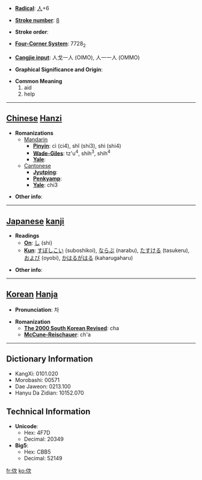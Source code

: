 * '''[[Wiktionary:Chinese radical index| Radical]]''': [[Wiktionary:Chinese radical index 人|人]]+6

* '''[[Wiktionary:Chinese total strokes index|Stroke number]]''': [[Wiktionary:Chinese total strokes index 8|8]]

* '''Stroke order''': 

* '''[[Wiktionary:Chinese four corner index|Four-Corner System]]''': 7728<sub>2</sub>

* '''[[Wiktionary:Chinese Cangjie index|Cangjie input]]''': 人戈一人 (OIMO), 人一一人 (OMMO)

* '''Graphical Significance and Origin''': 

* '''Common Meaning'''
*#aid
*# help


----

== [[Chinese]] [[Hanzi]] ==

* '''Romanizations'''
** [[Mandarin]]
*** '''[[Pinyin]]''': cì (ci4), shǐ (shi3), shì (shi4)
*** '''[[Wade-Giles]]''': tz'u<sup>4</sup>, shih<sup>3</sup>, shih<sup>4</sup>
*** '''[[Yale]]''': 
**[[Cantonese]]
***'''[[Jyutping]]''':
***'''[[Penkyamp]]''': 
***'''[[Yale]]''': chi3

* '''Other info''': 

----

== [[Japanese]] [[kanji]] ==

* '''Readings'''
** '''[[On]]''': [[し]] (shi)
** '''[[Kun]]''': [[すぼしこい]] (suboshikoi), [[ならぶ]] (narabu), [[たすける]] (tasukeru), [[および]] (oyobi), [[かはるがはる]] (kaharugaharu)

* '''Other info''':  

----

== [[Korean]] [[Hanja]] ==

* '''Pronunciation''': 차

* '''Romanization'''
** '''[[The 2000 South Korean Revised Romanization|The 2000 South Korean Revised]]''': cha
** '''[[McCune-Reischauer]]''': ch'a

----

== Dictionary Information ==

* KangXi: 0101.020
* Morobashi: 00571
* Dae Jaweon: 0213.100
* Hanyu Da Zidian: 10152.070

== Technical Information ==

* '''Unicode''':
** Hex: 4F7D
** Decimal: 20349
* '''Big5''':
** Hex: CBB5
** Decimal: 52149

[[fr:佽]]
[[ko:佽]]